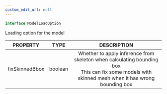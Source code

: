 ```yaml
---
custom_edit_url: null
---
```


```ts
interface ModelLoadOption
```

<div className="bulma-tags">

</div>

Loading option for the model

|PROPERTY|TYPE|DESCRIPTION|
|:---:|:---:|:---:|
|fixSkinnedBbox|boolean|Whether to apply inference from skeleton when calculating bounding box<br />This can fix some models with skinned mesh when it has wrong bounding box|

